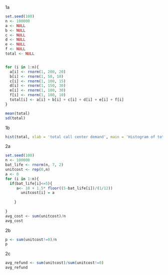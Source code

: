 1a
```r
set.seed(100)
n <- 100000
a <- NULL
b <- NULL
c <- NULL
d <- NULL
e <- NULL
f <- NULL
total <- NULL


for (i in 1:n){
  a[i] <- rnorm(1, 200, 20)
  b[i] <- rnorm(1, 50, 10)
  c[i] <- rnorm(1, 100, 15)
  d[i] <- rnorm(1, 150, 30)
  e[i] <- rnorm(1, 100, 30)
  f[i] <- rnorm(1, 100, 10)
  total[i] <- a[i] + b[i] + c[i] + d[i] + e[i] + f[i]
}

mean(total)
sd(total)
```
1b
```r
hist(total, xlab = 'total call center demand', main = 'Histogram of total call center demand')
```

2a
```r
set.seed(100)
n <- 100000
bat_life <- rnorm(n, 7, 2)
unitcost <- rep(0,n)
a <- 0
for (i in 1:n){
  if(bat_life[i]<=5){
     a<- 10 + 1.5* floor((5-bat_life[i])/(1/12))
       unitcost[i] = a
    
    }
  
}
avg_cost <- sum(unitcost)/n
avg_cost
```

2b
```r
p <- sum(unitcost!=0)/n 
p
```
2c
```r
avg_refund <- sum(unitcost)/sum(unitcost!=0)
avg_refund
```

